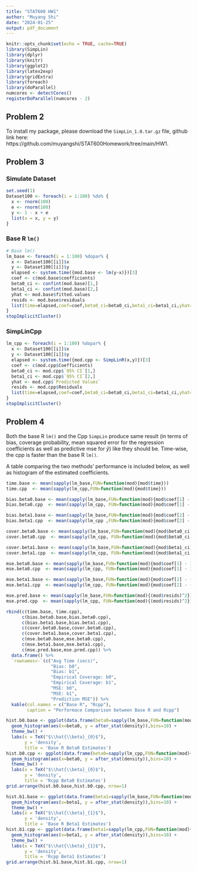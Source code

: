 ```yaml
---
title: "STAT600 HW1"
author: "Muyang Shi"
date: "2024-01-25"
output: pdf_document
---
```


```r
knitr::opts_chunk$set(echo = TRUE, cache=TRUE)
library(SimpLin)
library(dplyr)
library(knitr)
library(ggplot2)
library(latex2exp)
library(gridExtra)
library(foreach)
library(doParallel)
numcores <- detectCores()
registerDoParallel(numcores - 2)
```

## Problem 2

To install my package, please download the `SimpLin_1.0.tar.gz` file, github link here: https://github.com/muyangshi/STAT600Homework/tree/main/HW1.

## Problem 3

### Simulate Dataset

```r
set.seed(1)
Dataset100 <- foreach(i = 1:100) %do% {
  x <- rnorm(100)
  e <- rnorm(100)
  y <- 1 - x + e
  list(x = x, y = y)
}
```

### Base R `lm()`

```r
# Base lm()
lm_base <- foreach(i = 1:100) %dopar% {
  x <- Dataset100[[i]]$x
  y <- Dataset100[[i]]$y
  elapsed <- system.time({mod.base <- lm(y~x)})[3]
  coef <- c(mod.base$coefficients)
  beta0_ci <- confint(mod.base)[1,]
  beta1_ci <- confint(mod.base)[2,]
  yhat <- mod.base$fitted.values
  resids <- mod.base$residuals
  list(time=elapsed,coef=coef,beta0_ci=beta0_ci,beta1_ci=beta1_ci,yhat=yhat,resids=resids)
}
stopImplicitCluster()
```

### SimpLinCpp

```r
lm_cpp <- foreach(i = 1:100) %dopar% {
  x <- Dataset100[[i]]$x
  y <- Dataset100[[i]]$y
  elapsed <- system.time({mod.cpp <- SimpLinR(x,y)})[3]
  coef <- c(mod.cpp$Coefficients)
  beta0_ci <- mod.cpp$`95% CI`[1,]
  beta1_ci <- mod.cpp$`95% CI`[2,]
  yhat <- mod.cpp$`Predicted Values`
  resids <- mod.cpp$Residuals
  list(time=elapsed,coef=coef,beta0_ci=beta0_ci,beta1_ci=beta1_ci,yhat=yhat,resids=resids)
}
stopImplicitCluster()
```

## Problem 4

Both the base R `lm()` and the Cpp `SimpLin` produce same result (in terms of bias, coverage probability, mean squared error for the regression coefficients as well as predictive mse for $\hat{y}$) like they should be. 
Time-wise, the cpp is faster than the base R `lm()`.

A table comparing the two methods' performance is included below, as well as histogram of the estimated coefficients.

```r
time.base <- mean(sapply(lm_base,FUN=function(mod){mod$time}))
time.cpp  <- mean(sapply(lm_cpp,FUN=function(mod){mod$time}))

bias.beta0.base <- mean(sapply(lm_base,FUN=function(mod){mod$coef[1] - 1}))
bias.beta0.cpp  <- mean(sapply(lm_cpp, FUN=function(mod){mod$coef[1] - 1}))

bias.beta1.base <- mean(sapply(lm_base,FUN=function(mod){mod$coef[2] - (-1)}))
bias.beta1.cpp  <- mean(sapply(lm_cpp ,FUN=function(mod){mod$coef[2] - (-1)}))

cover.beta0.base <- mean(sapply(lm_base,FUN=function(mod){mod$beta0_ci[1] <= 1 & 1 <= mod$beta0_ci[2]}))
cover.beta0.cpp  <- mean(sapply(lm_cpp, FUN=function(mod){mod$beta0_ci[1] <= 1 & 1 <= mod$beta0_ci[2]}))

cover.beta1.base <- mean(sapply(lm_base,FUN=function(mod){mod$beta1_ci[1] <= -1 & -1 <= mod$beta1_ci[2]}))
cover.beta1.cpp  <- mean(sapply(lm_cpp, FUN=function(mod){mod$beta1_ci[1] <= -1 & -1 <= mod$beta1_ci[2]}))

mse.beta0.base <- mean(sapply(lm_base,FUN=function(mod){mod$coef[1] - 1})^2)
mse.beta0.cpp  <- mean(sapply(lm_cpp, FUN=function(mod){mod$coef[1] - 1})^2)

mse.beta1.base <- mean(sapply(lm_base,FUN=function(mod){mod$coef[2] - (-1)})^2)
mse.beta1.cpp  <- mean(sapply(lm_cpp, FUN=function(mod){mod$coef[2] - (-1)})^2)

mse.pred.base <- mean(sapply(lm_base,FUN=function(mod){(mod$resids)^2}))
mse.pred.cpp  <- mean(sapply(lm_cpp, FUN=function(mod){(mod$resids)^2}))

rbind(c(time.base, time.cpp), 
      c(bias.beta0.base,bias.beta0.cpp),
      c(bias.beta1.base,bias.beta1.cpp), 
      c(cover.beta0.base,cover.beta0.cpp),
      c(cover.beta1.base,cover.beta1.cpp), 
      c(mse.beta0.base,mse.beta0.cpp), 
      c(mse.beta1.base,mse.beta1.cpp), 
      c(mse.pred.base,mse.pred.cpp)) %>%
  data.frame() %>%
  `rownames<-`(c("Avg Time (secs)", 
                 "Bias: b0", 
                 "Bias: b1",
                 "Empirical Coverage: b0", 
                 "Empirical Coverage: b1",
                 "MSE: b0", 
                 "MSE: b1", 
                 "Prediction MSE")) %>%
  kable(col.names = c("Base R", "Rcpp"),
        caption = "Performace Comparison between Base R and Rcpp")
```

```r
hist.b0.base <- ggplot(data.frame(beta0=sapply(lm_base,FUN=function(mod){mod$coef[1]}))) +
  geom_histogram(aes(x=beta0, y = after_stat(density)),bins=10) +
  theme_bw() +
  labs(x = TeX("$\\hat{\\beta}_{0}$"), 
       y = 'density',
       title = 'Base R Beta0 Estimates')
hist.b0.cpp <- ggplot(data.frame(beta0=sapply(lm_cpp,FUN=function(mod){mod$coef[1]}))) +
  geom_histogram(aes(x=beta0, y = after_stat(density)),bins=10) +
  theme_bw() +
  labs(x = TeX("$\\hat{\\beta}_{0}$"), 
       y = 'density',
       title = 'Rcpp Beta0 Estimates')
grid.arrange(hist.b0.base,hist.b0.cpp, nrow=1)

hist.b1.base <- ggplot(data.frame(beta1=sapply(lm_base,FUN=function(mod){mod$coef[2]}))) +
  geom_histogram(aes(x=beta1, y = after_stat(density)),bins=10) +
  theme_bw() +
  labs(x = TeX("$\\hat{\\beta}_{1}$"), 
       y = 'density',
       title = 'Base R Beta1 Estimates')
hist.b1.cpp <- ggplot(data.frame(beta1=sapply(lm_cpp,FUN=function(mod){mod$coef[2]}))) +
  geom_histogram(aes(x=beta1, y = after_stat(density)),bins=10) +
  theme_bw() +
  labs(x = TeX("$\\hat{\\beta}_{1}$"), 
       y = 'density',
       title = 'Rcpp Beta1 Estimates')
grid.arrange(hist.b1.base,hist.b1.cpp, nrow=1)

```